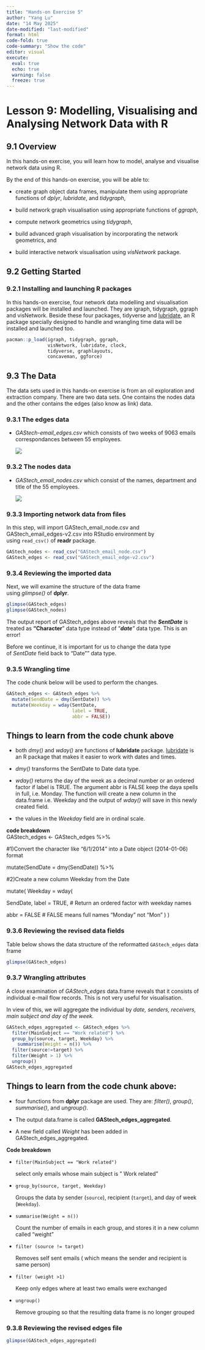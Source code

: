 ```yaml
---
title: "Hands-on Exercise 5"
author: "Yang Lu"
date: "14 May 2025"
date-modified: "last-modified"
format: html
code-fold: true
code-summary: "Show the code"
editor: visual
execute: 
  eval: true  
  echo: true  
  warning: false 
  freeze: true 
---
```


# Lesson 9: **Modelling, Visualising and Analysing Network Data with R**

## **9.1 Overview**

In this hands-on exercise, you will learn how to model, analyse and visualise network data using R.

By the end of this hands-on exercise, you will be able to:

-   create graph object data frames, manipulate them using appropriate functions of *dplyr*, *lubridate*, and *tidygraph*,

-   build network graph visualisation using appropriate functions of *ggraph*,

-   compute network geometrics using *tidygraph*,

-   build advanced graph visualisation by incorporating the network geometrics, and

-   build interactive network visualisation using *visNetwork* package.

## **9.2 Getting Started**

### **9.2.1 Installing and launching R packages**

In this hands-on exercise, four network data modelling and visualisation packages will be installed and launched. They are igraph, tidygraph, ggraph and visNetwork. Beside these four packages, tidyverse and [lubridate](https://lubridate.tidyverse.org/), an R package specially designed to handle and wrangling time data will be installed and launched too.

```r
pacman::p_load(igraph, tidygraph, ggraph, 
               visNetwork, lubridate, clock,
               tidyverse, graphlayouts, 
               concaveman, ggforce)

```

## **9.3 The Data**

The data sets used in this hands-on exercise is from an oil exploration and extraction company. There are two data sets. One contains the nodes data and the other contains the edges (also know as link) data.

### **9.3.1 The edges data**

-   *GAStech-email_edges.csv* which consists of two weeks of 9063 emails correspondances between 55 employees.

    ![](images/clipboard-3937314188.png)

### **9.3.2 The nodes data**

-   *GAStech_email_nodes.csv* which consist of the names, department and title of the 55 employees.

    ![](images/clipboard-2624225880.png)

### **9.3.3 Importing network data from files**

In this step, will import GAStech_email_node.csv and GAStech_email_edges-v2.csv into RStudio environment by using `read_csv()` of **readr** package.

```r
GAStech_nodes <- read_csv("GAStech_email_node.csv")
GAStech_edges <- read_csv("GAStech_email_edge-v2.csv")

```

### **9.3.4 Reviewing the imported data**

Next, we will examine the structure of the data frame using *glimpse()* of **dplyr**.

```r
glimpse(GAStech_edges)
glimpse(GAStech_nodes)
```

::: callout-warning
The output report of GAStech_edges above reveals that the ***SentDate*** is treated as **“Character**” data type instead of "***date**"* data type. This is an error!

Before we continue, it is important for us to change the data type of *SentDate* field back to “Date”” data type.
:::

### **9.3.5 Wrangling time**

The code chunk below will be used to perform the changes.

```r
GAStech_edges <- GAStech_edges %>%
  mutate(SendDate = dmy(SentDate)) %>%
  mutate(Weekday = wday(SentDate,
                        label = TRUE,
                        abbr = FALSE))
```

::: {.callout-note icon="false"}
## Things to learn from the code chunk above

-   both *dmy()* and *wday()* are functions of **lubridate** package. [lubridate](https://r4va.netlify.app/cran.r-project.org/web/packages/lubridate/vignettes/lubridate.html) is an R package that makes it easier to work with dates and times.

-   *dmy()* transforms the SentDate to Date data type.

-   *wday()* returns the day of the week as a decimal number or an ordered factor if label is TRUE. The argument abbr is FALSE keep the daya spells in full, i.e. Monday. The function will create a new column in the data.frame i.e. Weekday and the output of *wday()* will save in this newly created field.

-   the values in the *Weekday* field are in ordinal scale.

**code breakdown**\
GAStech_edges \<- GAStech_edges %\>%

#1)Convert the character like "6/1/2014" into a Date object (2014-01-06) format

mutate(SendDate = dmy(SendDate)) %\>%

#2)Create a new column Weekday from the Date

mutate( Weekday = wday(

SendDate, label = TRUE, \# Return an ordered factor with weekday names

abbr = FALSE \# FALSE means full names "Monday" not "Mon" ) )
:::

### 9.3.6 Reviewing the revised data fields

Table below shows the data structure of the reformatted `GAStech_edges` data frame

```r
glimpse(GAStech_edges)
```

### **9.3.7 Wrangling attributes**

A close examination of *GAStech_edges* data.frame reveals that it consists of individual e-mail flow records. This is not very useful for visualisation.

In view of this, we will aggregate the individual by *date, senders, receivers, main subject and day of the week.*

```r
GAStech_edges_aggregated <- GAStech_edges %>%
  filter(MainSubject == "Work related") %>%
  group_by(source, target, Weekday) %>%
    summarise(Weight = n()) %>%
  filter(source!=target) %>%
  filter(Weight > 1) %>%
  ungroup()
GAStech_edges_aggregated
```

::: {.callout-note icon="false"}
## Things to learn from the code chunk above:

-   four functions from **dplyr** package are used. They are: *filter()*, *group()*, *summarise()*, and *ungroup()*.

-   The output data.frame is called **GAStech_edges_aggregated**.

-   A new field called *Weight* has been added in GAStech_edges_aggregated.

**Code breakdown**

-   `filter(MainSubject == "Work related")`

    select only emails whose main subject is " Work related"

-   `group_by(source, target, Weekday)`

    Groups the data by sender (`source`), recipient (`target`), and day of week (`Weekday`).

-   `summarise(Weight = n())`

    Count the number of emails in each group, and stores it in a new column called "weight"

-   `filter (source != target)`

    Removes self sent emails ( which means the sender and recipient is same person)

-   `filter (weight >1)`

    Keep only edges where at least two emails were exchanged

-   `ungroup()`

    Remove grouping so that the resulting data frame is no longer grouped
:::

### **9.3.8 Reviewing the revised edges file**

```r
glimpse(GAStech_edges_aggregated)
```
